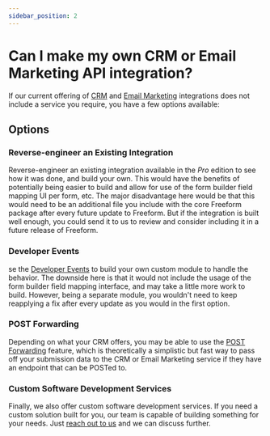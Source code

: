 ```yaml
---
sidebar_position: 2
---
```


# Can I make my own CRM or Email Marketing API integration?

If our current offering of [CRM](../../integrations#crm) and [Email Marketing](../../integrations#email-marketing) integrations does not include a service you require, you have a few options available:

## Options

### Reverse-engineer an Existing Integration

Reverse-engineer an existing integration available in the _Pro_ edition to see how it was done, and build your own. This would have the benefits of potentially being easier to build and allow for use of the form builder field mapping UI per form, etc. The major disadvantage here would be that this would need to be an additional file you include with the core Freeform package after every future update to Freeform. But if the integration is built well enough, you could send it to us to review and consider including it in a future release of Freeform.

### Developer Events

se the [Developer Events](../../developer/events/form.mdx) to build your own custom module to handle the behavior. The downside here is that it would not include the usage of the form builder field mapping interface, and may take a little more work to build. However, being a separate module, you wouldn't need to keep reapplying a fix after every update as you would in the first option.

### POST Forwarding

Depending on what your CRM offers, you may be able to use the [POST Forwarding](../../integrations#other) feature, which is theoretically a simplistic but fast way to pass off your submission data to the CRM or Email Marketing service if they have an endpoint that can be POSTed to.

### Custom Software Development Services

Finally, we also offer custom software development services. If you need a custom solution built for you, our team is capable of building something for your needs. Just [reach out to us](/support/) and we can discuss further.
